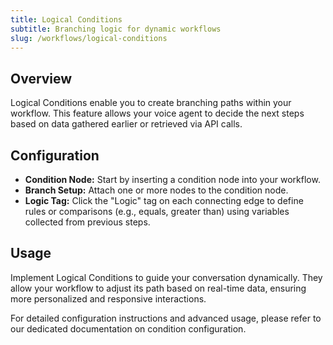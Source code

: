 ```yaml
---
title: Logical Conditions
subtitle: Branching logic for dynamic workflows
slug: /workflows/logical-conditions
---
```


## Overview

Logical Conditions enable you to create branching paths within your workflow. This feature allows your voice agent to decide the next steps based on data gathered earlier or retrieved via API calls.

## Configuration

- **Condition Node:** Start by inserting a condition node into your workflow.
- **Branch Setup:** Attach one or more nodes to the condition node.
- **Logic Tag:** Click the "Logic" tag on each connecting edge to define rules or comparisons (e.g., equals, greater than) using variables collected from previous steps.

## Usage

Implement Logical Conditions to guide your conversation dynamically. They allow your workflow to adjust its path based on real-time data, ensuring more personalized and responsive interactions.

For detailed configuration instructions and advanced usage, please refer to our dedicated documentation on condition configuration. 